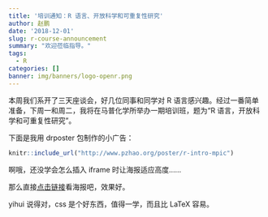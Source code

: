 ```yaml
---
title: '培训通知：R 语言、开放科学和可重复性研究'
author: 赵鹏
date: '2018-12-01'
slug: r-course-announcement
summary: "欢迎莅临指导。"
tags:
  - R
categories: []
banner: img/banners/logo-openr.png
---
```



本周我们系开了三天座谈会，好几位同事和同学对 R 语言感兴趣。经过一番简单准备，下周一和周二，我将在马普化学所举办一期培训班，题为“R 语言，开放科学和可重复性研究”。

<!--more-->

下面是我用 drposter 包制作的小广告：

```r
knitr::include_url("http://www.pzhao.org/poster/r-intro-mpic")
```

啊哦，还没学会怎么插入 iframe 时让海报适应高度……

那么直接[点击链接](http://www.pzhao.org/poster/r-intro-mpic)看海报吧，效果好。

yihui 说得对，css 是个好东西，值得一学，而且比 LaTeX 容易。
